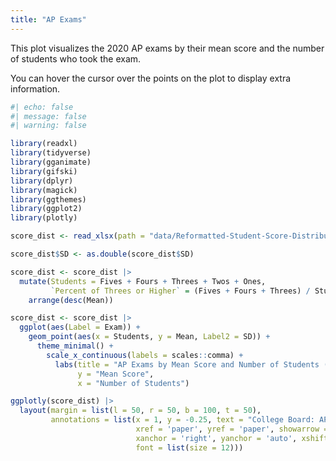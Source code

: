```yaml
---
title: "AP Exams"
---
```


This plot visualizes the 2020 AP exams by their mean score and the number of students who took the exam.

You can hover the cursor over the points on the plot to display extra information.

```r
#| echo: false
#| message: false
#| warning: false

library(readxl)
library(tidyverse)
library(gganimate)
library(gifski)
library(dplyr)
library(magick)
library(ggthemes)
library(ggplot2)
library(plotly)

score_dist <- read_xlsx(path = "data/Reformatted-Student-Score-Distributions-2020_1.xlsx")

score_dist$SD <- as.double(score_dist$SD)

score_dist <- score_dist |>
  mutate(Students = Fives + Fours + Threes + Twos + Ones,
         `Percent of Threes or Higher` = (Fives + Fours + Threes) / Students) |>
    arrange(desc(Mean))

score_dist <- score_dist |>
  ggplot(aes(Label = Exam)) +
    geom_point(aes(x = Students, y = Mean, Label2 = SD)) +
      theme_minimal() +
        scale_x_continuous(labels = scales::comma) +
          labs(title = "AP Exams by Mean Score and Number of Students (2020)",
               y = "Mean Score",
               x = "Number of Students")

ggplotly(score_dist) |>
  layout(margin = list(l = 50, r = 50, b = 100, t = 50),
         annotations = list(x = 1, y = -0.25, text = "College Board: AP Score Distributions by Subject 2020",
                            xref = 'paper', yref = 'paper', showarrow = F, 
                            xanchor = 'right', yanchor = 'auto', xshift = 0, yshift = 0,
                            font = list(size = 12)))
```